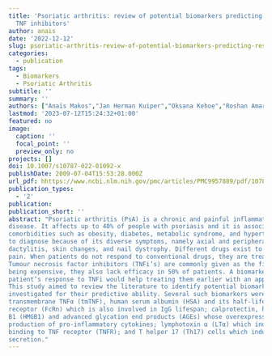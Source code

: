 ```yaml
---
title: 'Psoriatic arthritis: review of potential biomarkers predicting response to
  TNF inhibitors'
author: anais
date: '2022-12-12'
slug: psoriatic-arthritis-review-of-potential-biomarkers-predicting-response-to-tnf-inhibitors
categories:
  - publication
tags:
  - Biomarkers
  - Psoriatic Arthritis
subtitle: ''
summary: ''
authors: ["Anaïs Makos","Jan Herman Kuiper","Oksana Kehoe","Roshan Amarasena"]
lastmod: '2023-07-12T15:24:32+01:00'
featured: no
image:
  caption: ''
  focal_point: ''
  preview_only: no
projects: []
doi: 10.1007/s10787-022-01092-x
publishDate: 2009-07-04T15:53:28.000Z
url_pdf: hhttps://www.ncbi.nlm.nih.gov/pmc/articles/PMC9957889/pdf/10787_2022_Article_1092.pdf
publication_types:
  - '2'
publication: 
publication_short: ''
abstract: "Psoriatic arthritis (PsA) is a chronic and painful inflammatory immune-mediated
disease. It affects up to 40% of people with psoriasis and it is associated with several
comorbidities such as obesity, diabetes, metabolic syndrome, and hypertension. PsA is difficult
to diagnose because of its diverse symptoms, namely axial and peripheral arthritis, enthesitis,
dactylitis, skin changes, and nail dystrophy. Different drugs exist to treat the inflammation and
pain. When patients do not respond to conventional drugs, they are treated with biologic drugs.
Tumour necrosis factor inhibitors (TNFi’s) are commonly given as the first biologic drug; beside
being expensive, they also lack efficacy in 50% of patients. A biomarker predicting individual
patient’s response to TNFi would help treating them earlier with an appropriate biologic drug.
This study aimed to review the literature to identify potential biomarkers that should be
investigated for their predictive ability. Several such biomarkers were identified, namely
transmembrane TNFα (tmTNF), human serum albumin (HSA) and its half-life receptor, the neonatal Fc
receptor (FcRn) which is also involved in IgG lifespan; calprotectin, high mobility group protein
B1 (HMGB1) and advanced glycation end products (AGEs) whose overexpression lead to excessive
production of pro-inflammatory cytokines; lymphotoxin α (LTα) which induces inflammation by
binding to TNF receptor (TNFR); and T helper 17 (Th17) cells which induce inflammation by IL-17A
secretion."
---
```

